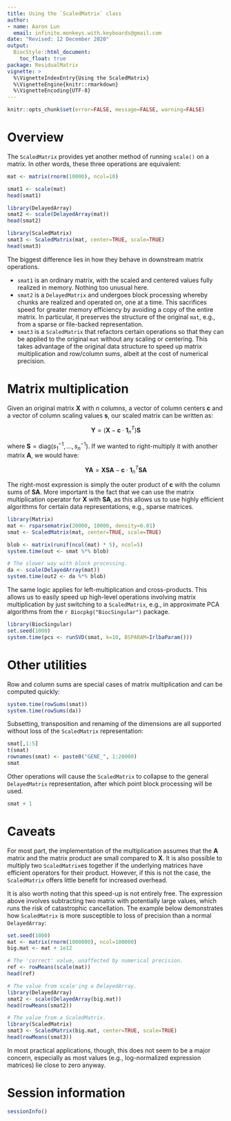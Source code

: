 ```yaml
---
title: Using the `ScaledMatrix` class
author: 
- name: Aaron Lun
  email: infinite.monkeys.with.keyboards@gmail.com 
date: "Revised: 12 December 2020"
output:
  BiocStyle::html_document:
    toc_float: true 
package: ResidualMatrix
vignette: >
  %\VignetteIndexEntry{Using the ScaledMatrix}
  %\VignetteEngine{knitr::rmarkdown}
  %\VignetteEncoding{UTF-8}    
---
```


```r
knitr::opts_chunk$set(error=FALSE, message=FALSE, warning=FALSE)
```

# Overview

The `ScaledMatrix` provides yet another method of running `scale()` on a matrix.
In other words, these three operations are equivalent:

```r
mat <- matrix(rnorm(10000), ncol=10)

smat1 <- scale(mat)
head(smat1)

library(DelayedArray)
smat2 <- scale(DelayedArray(mat))
head(smat2)

library(ScaledMatrix)
smat3 <- ScaledMatrix(mat, center=TRUE, scale=TRUE)
head(smat3)
```

The biggest difference lies in how they behave in downstream matrix operations.

- `smat1` is an ordinary matrix, with the scaled and centered values fully realized in memory.
Nothing too unusual here.
- `smat2` is a `DelayedMatrix` and undergoes block processing whereby chunks are realized and operated on, one at a time.
This sacrifices speed for greater memory efficiency by avoiding a copy of the entire matrix. 
In particular, it preserves the structure of the original `mat`, e.g., from a sparse or file-backed representation. 
- `smat3` is a `ScaledMatrix` that refactors certain operations so that they can be applied to the original `mat` without any scaling or centering.
This takes advantage of the original data structure to speed up matrix multiplication and row/column sums,
albeit at the cost of numerical precision.

# Matrix multiplication

Given an original matrix $\mathbf{X}$ with $n$ columns, a vector of column centers $\mathbf{c}$ and a vector of column scaling values $\mathbf{s}$, 
our scaled matrix can be written as:

$$
\mathbf{Y} = (\mathbf{X} - \mathbf{c} \cdot \mathbf{1}_n^T) \mathbf{S}
$$

where $\mathbf{S} = \text{diag}(s_1^{-1}, ..., s_n^{-1})$.
If we wanted to right-multiply it with another matrix $\mathbf{A}$, we would have:

$$
\mathbf{YA} = \mathbf{X}\mathbf{S}\mathbf{A} - \mathbf{c} \cdot \mathbf{1}_n^T \mathbf{S}\mathbf{A}
$$

The right-most expression is simply the outer product of $\mathbf{c}$ with the column sums of $\mathbf{SA}$.
More important is the fact that we can use the matrix multiplication operator for $\mathbf{X}$ with $\mathbf{SA}$,
as this allows us to use highly efficient algorithms for certain data representations, e.g., sparse matrices.

```r
library(Matrix)
mat <- rsparsematrix(20000, 10000, density=0.01)
smat <- ScaledMatrix(mat, center=TRUE, scale=TRUE)

blob <- matrix(runif(ncol(mat) * 5), ncol=5)
system.time(out <- smat %*% blob)

# The slower way with block processing.
da <- scale(DelayedArray(mat))
system.time(out2 <- da %*% blob)
```

The same logic applies for left-multiplication and cross-products.
This allows us to easily speed up high-level operations involving matrix multiplication by just switching to a `ScaledMatrix`,
e.g., in approximate PCA algorithms from the `r Biocpkg("BiocSingular")` package.

```r
library(BiocSingular)
set.seed(1000)
system.time(pcs <- runSVD(smat, k=10, BSPARAM=IrlbaParam()))
```

# Other utilities

Row and column sums are special cases of matrix multiplication and can be computed quickly:

```r
system.time(rowSums(smat))
system.time(rowSums(da))
```

Subsetting, transposition and renaming of the dimensions are all supported without loss of the `ScaledMatrix` representation:

```r
smat[,1:5]
t(smat)
rownames(smat) <- paste0("GENE_", 1:20000)
smat
```

Other operations will cause the `ScaledMatrix` to collapse to the general `DelayedMatrix` representation, after which point block processing will be used.

```r
smat + 1
```

# Caveats 

For most part, the implementation of the multiplication assumes that the $\mathbf{A}$ matrix and the matrix product are small compared to $\mathbf{X}$.
It is also possible to multiply two `ScaledMatrix`es together if the underlying matrices have efficient operators for their product.
However, if this is not the case, the `ScaledMatrix` offers little benefit for increased overhead.

It is also worth noting that this speed-up is not entirely free. 
The expression above involves subtracting two matrix with potentially large values, which runs the risk of catastrophic cancellation.
The example below demonstrates how `ScaledMatrix` is more susceptible to loss of precision than a normal `DelayedArray`:

```r
set.seed(1000)
mat <- matrix(rnorm(1000000), ncol=100000) 
big.mat <- mat + 1e12

# The 'correct' value, unaffected by numerical precision.
ref <- rowMeans(scale(mat))
head(ref)

# The value from scale'ing a DelayedArray.
library(DelayedArray)
smat2 <- scale(DelayedArray(big.mat))
head(rowMeans(smat2))

# The value from a ScaledMatrix.
library(ScaledMatrix)
smat3 <- ScaledMatrix(big.mat, center=TRUE, scale=TRUE)
head(rowMeans(smat3))
```

In most practical applications, though, this does not seem to be a major concern, 
especially as most values (e.g., log-normalized expression matrices) lie close to zero anyway.

# Session information {-}

```r
sessionInfo()
```
